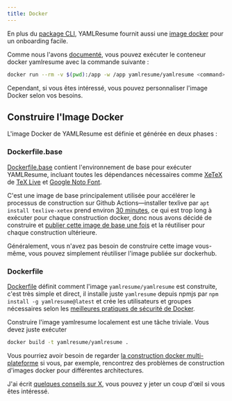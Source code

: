 ```yaml
---
title: Docker
---
```


En plus du [package CLI](https://www.npmjs.com/package/yamlresume), YAMLResume
fournit aussi une [image docker](https://hub.docker.com/r/yamlresume/yamlresume)
pour un onboarding facile.

Comme nous l'avons [documenté](/docs/installation#docker-users), vous pouvez exécuter le conteneur
docker yamlresume avec la commande suivante :

```bash
docker run --rm -v $(pwd):/app -w /app yamlresume/yamlresume <command>
```

Cependant, si vous êtes intéressé, vous pouvez personnaliser l'image Docker selon vos
besoins.

## Construire l'Image Docker

L'image Docker de YAMLResume est définie et générée en deux phases :

### Dockerfile.base

[Dockerfile.base](https://github.com/yamlresume/yamlresume/blob/main/Dockerfile.base)
contient l'environnement de base pour exécuter YAMLResume, incluant toutes
les dépendances nécessaires comme [XeTeX](/docs/installation#xetex) de [TeX
Live](https://www.tug.org/texlive/) et [Google Noto
Font](/docs/installation#google-noto).

C'est une image de base principalement utilisée pour accélérer le processus de construction sur Github
Actions—installer texlive par `apt install texlive-xetex` prend environ [30
minutes](https://github.com/yamlresume/yamlresume/actions/runs/15438395862),
ce qui est trop long à exécuter pour chaque construction docker, donc nous avons décidé de construire et
[publier cette image de base
une fois](https://hub.docker.com/r/yamlresume/yamlresume-base) et la réutiliser pour
chaque construction ultérieure.

Généralement, vous n'avez pas besoin de construire cette image vous-même, vous pouvez simplement réutiliser
l'image publiée sur dockerhub.

### Dockerfile

[Dockerfile](https://github.com/yamlresume/yamlresume/blob/main/Dockerfile)
définit comment l'image `yamlresume/yamlresume` est construite, c'est très simple et
direct, il installe juste `yamlresume` depuis npmjs par `npm install -g
yamlresume@latest` et crée les utilisateurs et groupes nécessaires selon les
[meilleures pratiques de sécurité de Docker](https://www.docker.com/blog/understanding-the-docker-user-instruction/).

Construire l'image yamlresume localement est une tâche triviale. Vous devez juste exécuter

```bash
docker build -t yamlresume/yamlresume .
```

Vous pourriez avoir besoin de regarder [la construction docker multi-plateforme](https://docs.docker.com/build/building/multi-platform/) si vous, par exemple, rencontrez
des problèmes de construction d'images docker pour différentes architectures.

J'ai écrit [quelques conseils sur
X](https://x.com/xiaohanyu1988/status/1931178628785778722), vous pouvez y jeter un coup d'œil
si vous êtes intéressé.
